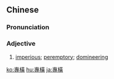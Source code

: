 ==Chinese==
{{zh-forms|s=专横}}

===Pronunciation===
{{zh-pron
|m=zhuānhèng
|c=zyun1 waang4
|mn=qz:choan-hn̂g/xm,zz:choan-hêng
|cat=adj
}}

===Adjective===
{{zh-adj}}

# [[imperious]]; [[peremptory]]; [[domineering]]

[[ko:專橫]]
[[hu:專橫]]
[[ja:專橫]]